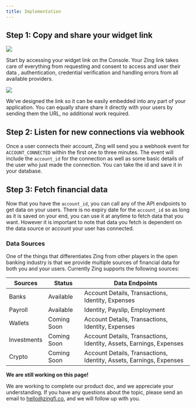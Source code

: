 ```yaml
---
title: Implementation
---
```


## Step 1: Copy and share your widget link

<Frame caption="Find your link ID on the console">
  <img src="https://res.cloudinary.com/tamilore/image/upload/v1688231193/brandbird_3_lewdvt.png" />
</Frame>

Start by accessing your widget link on the Console. Your Zing link takes care of everything from requesting and consent to access and user their data , authentication, credential verification and handling errors from all available providers.

<Frame caption="Here's what the widget looks like">
  <img src="https://res.cloudinary.com/tamilore/image/upload/v1688233425/Screenshot_2023-07-01_184257_ttei3d.png" />
</Frame>

We’ve designed the link so it can be easily embedded into any part of your application. You can equally share share it directly with your users by sending them the URL, no additional work required.

## Step 2: Listen for new connections via webhook

Once a user connects their account, Zing will send you a webhook event for `ACCOUNT_CONNECTED` within the first one to three minutes. The event will include the `account_id` for the connection as well as some basic details of the user who just made the connection. You can take the id and save it in your database.

## Step 3: Fetch financial data

Now that you have the `account_id`, you can call any of the API endpoints to get data on your users. There is no expiry date for the `account_id` so as long as it is saved on your end, you can use it at anytime to fetch data that you want. However it is important to note that data you fetch is dependent on the data source or account your user has connected.

### Data Sources

One of the things that differentiates Zing from other players in the open banking industry is that we provide multiple sources of financial data for both you and your users. Currently Zing supports the following sources:

| Sources | Status | Data Endpoints |
| --- | --- | --- |
| Banks | Available    | Account Details, Transactions, Identity, Expenses  |
| Payroll | Available  | Identity, Payslip, Employment |
| Wallets | Coming Soon  | Account Details, Transactions, Identity, Expenses  |
| Investments | Coming Soon  | Account Details, Transactions, Identity, Assets, Earnings, Expenses  |
| Crypto | Coming Soon  | Account Details, Transactions, Identity, Assets, Earnings, Expenses  |

<Warning>

**We are still working on this page!**

We are working to complete our product doc, and we appreciate your understanding. If you have any questions about the topic, please send an email to [hello@zingfi.co](mailto:hello@zingfi.co), and we will follow up with you.

</Warning>
